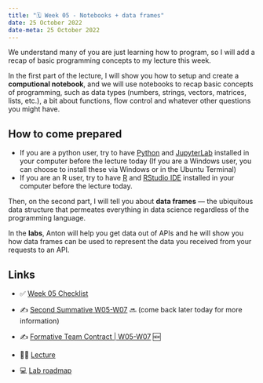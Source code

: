 ---
title: "🗓️ Week 05 - Notebooks + data frames"
date: 25 October 2022
date-meta: 25 October 2022
---

We understand many of you are just learning how to program, so I will add a recap of basic programming concepts to my lecture this week. 

In the first part of the lecture, I will show you how to setup and create a **computional notebook**, and we will use notebooks to recap basic concepts of programming, such as data types (numbers, strings, vectors, matrices, lists, etc.), a bit about functions, flow control and whatever other questions you might have. 

::: {.callout-tip collapse="false"}
## How to come prepared

- If you are a python user, try to have [Python](https://www.python.org/downloads/) and [JupyterLab](https://jupyter.org/install) installed in your computer before the lecture today (If you are a Windows user, you can choose to install these via Windows or in the Ubuntu Terminal)
- If you are an R user, try to have [R](https://www.r-project.org/) and [RStudio IDE](https://www.rstudio.com/products/rstudio/download/) installed in your computer before the lecture today.
:::

Then, on the second part, I will tell you about **data frames** — the ubiquitous data structure that permeates everything in data science regardless of the programming language.

In the <strong>labs</strong>, Anton will help you get data out of APIs and he will show you how data frames can be used to represent the data you received from your requests to an API.


## Links

- ✅ [Week 05 Checklist](/weeks/week05/checklist.qmd)

- ✍️ [Second Summative W05-W07](#) 🔜 (come back later today for more information) 

- ✍️ [Formative Team Contract | W05-W07](/assessments/formative2.qmd) 🆕

- 👨‍🏫 [Lecture](/weeks/week05/lecture.qmd)

- 💻 [Lab roadmap](/weeks/week05/lab.qmd)